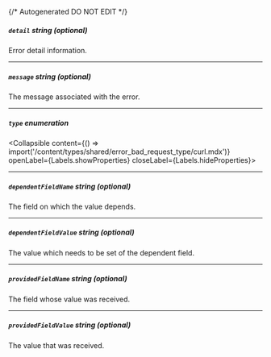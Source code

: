 {/* Autogenerated DO NOT EDIT  */}

##### `detail` _string (optional)_
Error detail information.

---
##### `message` _string (optional)_
The message associated with the error.

---
##### `type` _enumeration_
<Collapsible content={() => import('/content/types/shared/error_bad_request_type/curl.mdx')} openLabel={Labels.showProperties} closeLabel={Labels.hideProperties}>
</Collapsible>

---
##### `dependentFieldName` _string (optional)_
The field on which the value depends.

---
##### `dependentFieldValue` _string (optional)_
The value which needs to be set of the dependent field.

---
##### `providedFieldName` _string (optional)_
The field whose value was received.

---
##### `providedFieldValue` _string (optional)_
The value that was received.


